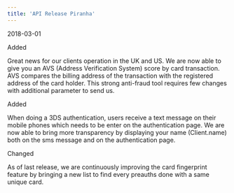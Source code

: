```yaml
---
title: 'API Release Piranha'  
---
```

<span class="date">2018-03-01</span>  
  
  
<div class="pill pill-green">Added</div>  
  

Great news for our clients operation in the UK and US. We are now able to give you an AVS (Address Verification System) score by card transaction. AVS compares the billing address of the transaction with the registered address of the card holder. This strong anti-fraud tool requires few changes with additional parameter to send us.  
<div class="pill pill-green">Added</div>  
  

When doing a 3DS authentication, users receive a text message on their mobile phones which needs to be enter on the authentication page. We are now able to bring more transparency by displaying your name (Client.name) both on the sms message and on the authentication page.  
<div class="pill pill-purple">Changed</div>  
  

As of last release, we are continuously improving the card fingerprint feature by bringing a new list to find every preauths done with a same unique card.